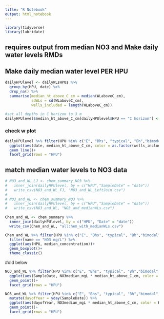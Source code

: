 ```yaml
---
title: "R Notebook"
output: html_notebook
---
```


```r
library(tidyverse)
library(lubridate)
```

## requires output from median NO3 and Make daily water levels RMDs

## Make daily median water level PER HPU
```r
dailyHPUlevel <- dailyWLsHPUs %>%
  group_by(HPU, date) %>%
  drop_na() %>%
  summarise(median_ht_above_C_cm = median(WLaboveC_cm), 
            sdWLs = sd(WLaboveC_cm), 
            wells_included = length(WLaboveC_cm))

#set all depths in C horizon to 3 m
dailyHPUlevel$median_ht_above_C_cm[dailyHPUlevel$HPU == "C horizon"] <- 300
```
### check w plot
```r
dailyHPUlevel %>% filter(HPU %in% c("E", "Bhs", "typical", "Bh","bimodal", "riparian", "C horizon")) %>%
  ggplot(aes(date, median_ht_above_C_cm, color = as.factor(wells_included))) +
  geom_line()+
  facet_grid(rows = "HPU")
```
## match median water levels to NO3 data

```r
# NO3_and_WL_LJ <- chem_summary_NO3 %>%
#   inner_join(dailyHPUlevel, by = c("HPU","SampleDate" = "date"))
#   write_csv(NO3_and_WL_FJ, "NO3_and_WL_LeftJoin.csv")
# 
# NO3_and_WL <- chem_summary_NO3 %>%
#   inner_join(dailyHPUlevel, by = c("HPU","SampleDate" = "date"))
#   write_csv(NO3_and_WL, "NO3_and_medianWLs.csv")
  
Chem_and_WL <- chem_summary %>%
  inner_join(dailyHPUlevel, by = c("HPU", "Date" = "date"))
  write_csv(Chem_and_WL, "allchem_with_medianWLs.csv")
```

```r
Chem_and_WL %>% filter(HPU %in% c("E", "Bhs", "typical", "Bh","bimodal", "riparian", "C horizon")) %>%
  filter(name == "NO3 mg/L") %>%
  ggplot(aes(HPU, median_concentration))+
  geom_boxplot()+
  theme_classic()
```

#old below
```r
NO3_and_WL %>% filter(HPU %in% c("E", "Bhs", "typical", "Bh","bimodal", "riparian")) %>%
  ggplot(aes(SampleDate, NO3median_mgL * median_ht_above_C_cm, color = HPU))+
  geom_point()+
  facet_grid(rows = "HPU")
```
```r
NO3_and_WL %>% filter(HPU %in% c("E", "Bhs", "typical", "Bh","bimodal", "riparian")) %>%
  mutate(dayofYear = yday(SampleDate)) %>%
  ggplot(aes(dayofYear, NO3median_mgL * median_ht_above_C_cm, color = HPU))+
  geom_point()+
  facet_grid(rows = "HPU")
```

